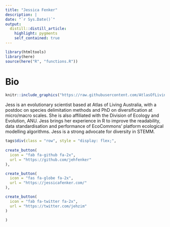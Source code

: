 ```yaml
---
title: "Jessica Fenker"
description: |
date: "`r Sys.Date()`"
output: 
  distill::distill_article:
    highlight: pygments
    self_contained: true
---
```


```r
library(htmltools)
library(here)
source(here("R", "functions.R"))
```

# Bio

:::float-image

```r
knitr::include_graphics("https://raw.githubusercontent.com/AtlasOfLivingAustralia/SDS_website/main/images/people/jess.jpg")
```

Jess is an evolutionary scientist based at Atlas of Living Australia, with a postdoc on species delimitation methods and PhD on diversification at micro/macro scales. She is also affiliated with the Division of Ecology and Evolution, ANU. Jess brings her experience in R to improve the readability, data standardisation and performance of EcoCommons’ platform ecological modelling algorithms. Jess is a strong advocate for diversity in STEMM.

```r
tags$div(class = "row", style = "display: flex;",
         
create_button(
  icon = "fab fa-github fa-2x",
  url = "https://github.com/jehfenker"
),

create_button(
  icon = "fas fa-globe fa-2x",
  url = "https://jessicafenker.com/"
),

create_button(
  icon = "fab fa-twitter fa-2x",
  url = "https://twitter.com/jehzim"
)

)
```

:::
